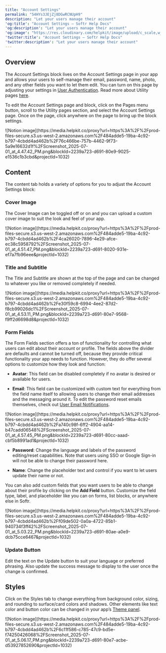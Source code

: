 ```yaml
---
title: "Account Settings"
permalink: "54HYs3JEjZj8DGwRCNUpH9"
description: "Let your users manage their account"
'og:title': "Account Settings – Softr Help Docs"
'og:description': "Let your users manage their account"
'og:image': "https://res.cloudinary.com/helpkit/image/upload/c_scale,w_700,q_auto/v1674219840/softrdocs_meta_OG_Image_Url_258f31c013.png"
'twitter:title': "Account Settings – Softr Help Docs"
'twitter:description': "Let your users manage their account"
---
```

## Overview

The Account Settings block lives on the Account Settings page in your app and allows your users to self-manage their email, password, name, photo, and any other fields you want to let them edit. You can turn on this page by adjusting your settings in [User Authentication](/core-concepts-overview/c5VwEbsWtTfPyUZjmEKvfx/user-authentication/7gJmq6B7syYE3hRoFxLs5J). Read more about Utility pages [here](/application-settings/n3K2UEfpC9BpHgakMzUU5Y/utility-pages/49UoDpTpTPbkoKVwksoqfh).

To edit the Account Settings page and block, click on the Pages menu button, scroll to the Utility pages section, and select the Account Settings page. Once on the page, click anywhere on the page to bring up the block settings.
<Frame>![Notion image](https://media.helpkit.co/proxy?url=https%3A%2F%2Fprod-files-secure.s3.us-west-2.amazonaws.com%2F484adde5-19ba-4c92-b797-4cbdd4ad462b%2F76c466be-757b-4462-9f73-5a9e16632d1f%2FScreenshot_2025-07-01_at_4.47.42_PM.png&blockId=2239a723-d691-80e9-9025-e1536c1b3cbd&projectId=1032)</Frame>

## Content

The content tab holds a variety of options for you to adjust the Account Settings block:

### **Cover Image**

The Cover Image can be toggled off or on and you can upload a custom cover image to suit the look and feel of your app.
<Frame>![Notion image](https://media.helpkit.co/proxy?url=https%3A%2F%2Fprod-files-secure.s3.us-west-2.amazonaws.com%2F484adde5-19ba-4c92-b797-4cbdd4ad462b%2F4ca26020-7896-4e29-afce-ec38c5958792%2FScreenshot_2025-07-01_at_4.51.47_PM.png&blockId=2239a723-d691-8020-931e-ef7a7fb96eee&projectId=1032)</Frame>

### **Title and Subtitle**

The Title and Subtitle are shown at the top of the page and can be changed to whatever you like or removed completely if needed.
<Frame>![Notion image](https://media.helpkit.co/proxy?url=https%3A%2F%2Fprod-files-secure.s3.us-west-2.amazonaws.com%2F484adde5-19ba-4c92-b797-4cbdd4ad462b%2Fe30f59c8-6994-4ee2-87d2-f8cb99026dc1%2FScreenshot_2025-07-01_at_4.53.11_PM.png&blockId=2239a723-d691-80e7-9568-f9ff2d6698d8&projectId=1032)</Frame>

### **Form Fields**

The Form Fields section offers a ton of functionality for controlling what users can edit about their account or profile. The fields above the divider are defaults and cannot be turned off, because they provide critical functionality your app needs to function. However, they do offer several options to customize how they look and function:

* **Avatar**: This field can be disabled completely if no avatar is desired or available for users.

* **Email**: This field can be customized with custom text for everything from the field name itself to allowing users to change their email addresses and the messaging around it. To edit the password reset emails themselves, check out [User Email Notifications](/add-and-manage-users/pxnkp9H3qyEVMF6XUceqnj/user-email-notifications/sZRpewgUkBFFvhKSsQrBx7).
<Frame>![Notion image](https://media.helpkit.co/proxy?url=https%3A%2F%2Fprod-files-secure.s3.us-west-2.amazonaws.com%2F484adde5-19ba-4c92-b797-4cbdd4ad462b%2Fa740c98f-6ff2-4904-aa14-b47cadd06548%2FScreenshot_2025-07-01_at_4.57.45_PM.png&blockId=2239a723-d691-80cc-aaad-cbf5b8991ad1&projectId=1032)</Frame>

* **Password**: Change the language and labels of the password editing/reset capabilities. Note that users using SSO or Google Sign-in will not be able to change their password here.

* **Name**: Change the placeholder text and control if you want to let users update their name or not.

You can also add custom fields that you want users to be able to change about their profile by clicking on the **Add Field** button. Customize the field type, label, and placeholder like you can on forms, list blocks, or anywhere else in Softr.
<Frame>![Notion image](https://media.helpkit.co/proxy?url=https%3A%2F%2Fprod-files-secure.s3.us-west-2.amazonaws.com%2F484adde5-19ba-4c92-b797-4cbdd4ad462b%2Ff09de502-0a0a-4722-85b1-940734f3ff42%2FScreenshot_2025-07-01_at_5.03.22_PM.png&blockId=2239a723-d691-80ae-a0e9-dcb75cce6467&projectId=1032)</Frame>

### Update Button

Edit the text on the Update button to suit your language or preferred phrasing. Also update the success message to display to the user once the change is confirmed.

## Styles

Click on the Styles tab to change everything from background color, sizing, and rounding to surface/card colors and shadows. Other elements like text color and button color can be changed in your app’s [Theme panel](/styling/7qXYEkNvWQamR6vcLXzZnF/application-theme/91YGSL2aDJajXdbPBhitbc).
<Frame>![Notion image](https://media.helpkit.co/proxy?url=https%3A%2F%2Fprod-files-secure.s3.us-west-2.amazonaws.com%2F484adde5-19ba-4c92-b797-4cbdd4ad462b%2F6c11f586-c785-47c9-bd5e-f74250426068%2FScreenshot_2025-07-01_at_5.06.17_PM.png&blockId=2239a723-d691-80e7-acbe-d53927852690&projectId=1032)</Frame>